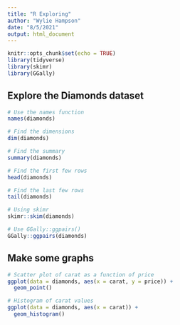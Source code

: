 ```yaml
---
title: "R Exploring"
author: "Wylie Hampson"
date: "8/5/2021"
output: html_document
---
```


```r
knitr::opts_chunk$set(echo = TRUE)
library(tidyverse)
library(skimr)
library(GGally)
```

## Explore the Diamonds dataset

```r
# Use the names function
names(diamonds)

# Find the dimensions
dim(diamonds)

# Find the summary
summary(diamonds)

# Find the first few rows
head(diamonds)

# Find the last few rows
tail(diamonds)

# Using skimr
skimr::skim(diamonds)

# Use GGally::ggpairs()
GGally::ggpairs(diamonds)
```

## Make some graphs

```r
# Scatter plot of carat as a function of price
ggplot(data = diamonds, aes(x = carat, y = price)) +
  geom_point()

# Histogram of carat values
ggplot(data = diamonds, aes(x = carat)) +
  geom_histogram()
```




